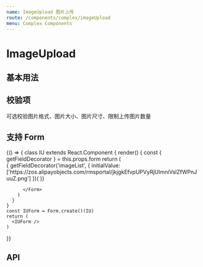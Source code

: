 ```yaml
---
name: ImageUpload 图片上传
route: /components/complex/imageUpload
menu: Complex Components
---
```



# ImageUpload

## 基本用法

<Playground>
  <ImageUpload action="/api/image/upload"></ImageUpload>
</Playground>

## 校验项

可选校验图片格式、图片大小、图片尺寸、限制上传图片数量

<Playground>
  <ImageUpload 
    action="/api/image/upload"
    format="jpg"
    size={2}
    measure={{width: 640, height: 480}}
    length={5}
  ></ImageUpload>
</Playground>

## 支持 Form
<Playground>
  {() => {
    class IU extends React.Component {
      render() {
        const { getFieldDecorator } = this.props.form
        return (
          <Form>
            <Form.Item
              label="图片列表"
            >
              {
                getFieldDecorator('imageList', {
                  initialValue: ['https://zos.alipayobjects.com/rmsportal/jkjgkEfvpUPVyRjUImniVslZfWPnJuuZ.png']
                })(
                  <ImageUpload action="/api/image/upload" />
                )}
            </Form.Item>

          </Form>
        )
      }
    }
    const IUForm = Form.create()(IU)
    return (
      <IUForm />
    )
  }}
</Playground>

## API

<PropsTable of={ImageUpload} />
